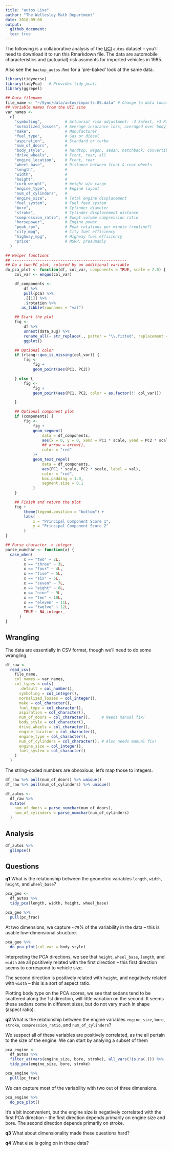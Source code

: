 ```yaml
---
title: "autos Live"
author: "The Wellesley Math Department"
date: 2018-09-06
output:
  github_document:
  toc: true
---
```

  
The following is a collaborative analysis of the [UCI](https://archive.ics.uci.edu/ml/datasets/automobile) `autos` 
dataset -- you'll need to download it to run this Rmarkdown file. The data are automobile characteristics and
(actuarial) risk assments for imported vehicles in 1985.

Also see the `backup_autos.Rmd` for a 'pre-baked' look at the same data.

```r
library(tidyverse)
library(tidyPca)   # Provides tidy_pca()
library(ggrepel)

## Data filename 
file_name <- "~/Sync/data/autos/imports-85.data" # Change to data location on your machine
## Variable names from the UCI site
var_names <- 
  c(
    "symboling",          # Actuarial risk adjustment: -3 Safest, +3 Riskiest
    "normalized_losses",  # Average insurance loss, averaged over body_style     
    "make",               # Manufacturer
    "fuel_type",          # Gas or diesel 
    "aspiration",         # Standard or turbo      
    "num_of_doors",       #      
    "body_style",         # hardtop, wagon, sedan, hatchback, convertible      
    "drive_wheels",       # Front, rear, all      
    "engine_location",    # Front, rear      
    "wheel_base",         # Distance between front & rear wheels      
    "length",             #      
    "width",              #      
    "height",             #      
    "curb_weight",        # Weight w/o cargo      
    "engine_type",        # Engine layout      
    "num_of_cylinders",   #      
    "engine_size",        # Total engine displacement      
    "fuel_system",        # Fuel feed system      
    "bore",               # Cylinder diameter      
    "stroke",             # Cylinder displacement distance      
    "compression_ratio",  # Swept volume compression ratio      
    "horsepower",         # Engine power      
    "peak_rpm",           # Peak rotations per minute (redline?)
    "city_mpg",           # City fuel efficiency      
    "highway_mpg",        # Highway fuel efficiency      
    "price"               # MSRP, presumably
  )

## Helper functions
## --------------------------------------------------
## Do a two-PC plot, colored by an additional variable
do_pca_plot <- function(df, col_var, components = TRUE, scale = 2.0) {
    col_var <- enquo(col_var)

    df_components <-
        df %>%
        pull(pca) %>%
        .[[1]] %>%
        .$rotation %>%
       as_tibble(rownames = "val")

    ## Start the plot
    fig <-
        df %>%
        unnest(data_aug) %>%
        rename_all(~ str_replace(., patter = "\\.fitted", replacement = "")) %>%
        ggplot()

    ## Optional color
    if (rlang::quo_is_missing(col_var)) {
        fig <-
            fig +
            geom_point(aes(PC1, PC2))

    } else {
        fig <-
            fig +
            geom_point(aes(PC1, PC2, color = as.factor(!! col_var)))

    }

    ## Optional component plot
    if (components) {
        fig <-
            fig +
            geom_segment(
                data = df_components,
                aes(x = 0, y = 0, xend = PC1 * scale, yend = PC2 * scale),
                ## arrow = arrow(),
                color = "red"
            )+
            geom_text_repel(
                data = df_components,
                aes(PC1 * scale, PC2 * scale, label = val),
                color = "red",
                box.padding = 1.0,
                segment.size = 0.1
            )
    }

    ## Finish and return the plot
    fig +
        theme(legend.position = "bottom") +
        labs(
            x = "Principal Component Score 1",
            y = "Principal Component Score 2"
        )
}

## Parse character -> integer
parse_numchar <- function(x) {
  case_when(
        x == "two" ~ 2L,
        x == "three" ~ 3L,
        x == "four" ~ 4L,
        x == "five" ~ 5L,
        x == "six" ~ 6L,
        x == "seven" ~ 7L,
        x == "eight" ~ 8L,
        x == "nine" ~ 9L,
        x == "ten" ~ 10L,
        x == "eleven" ~ 11L,
        x == "twelve" ~ 12L,
        TRUE ~ NA_integer_
      )
}
```

## Wrangling
<!-- ------------------------------------------------- -->

The data are essentially in CSV format, though we'll need to do some wrangling.

```r
df_raw <- 
  read_csv(
    file_name, 
    col_names = var_names,
    col_types = cols(
      .default = col_number(),
      symboling = col_integer(),
      normalized_losses = col_integer(),
      make = col_character(),
      fuel_type = col_character(),
      aspiration = col_character(),
      num_of_doors = col_character(),     # Needs manual fix!
      body_style = col_character(),
      drive_wheels = col_character(),
      engine_location = col_character(),
      engine_type = col_character(),
      num_of_cylinders = col_character(), # Also needs manual fix!
      engine_size = col_integer(),
      fuel_system = col_character()
    )
  )
```

The string-coded numbers are obnoxious; let's map those to integers.

```r
df_raw %>% pull(num_of_doors) %>% unique()
df_raw %>% pull(num_of_cylinders) %>% unique()
```


```r
df_autos <- 
  df_raw %>% 
  mutate(
    num_of_doors = parse_numchar(num_of_doors),
    num_of_cylinders = parse_numchar(num_of_cylinders)
  )
```


## Analysis
<!-- ------------------------------------------------- -->

```r
df_autos %>% 
  glimpse()
```

## Questions
<!-- ------------------------------------------------- -->

__q1__ What is the relationship between the geometric variables `length`, `width`, `height`, and `wheel_base`?

```r
pca_geo <- 
  df_autos %>% 
  tidy_pca(length, width, height, wheel_base)

pca_geo %>% 
  pull(pc_frac)
```

At two dimensions, we capture ~`79`% of the variability in the data -- this is usable low-dimensional structure.

```r
pca_geo %>%
  do_pca_plot(col_var = body_style)
```

Interpreting the PCA directions, we see that `height`, `wheel_base`, `length`, and `width` are all positively
related with the first direction -- this first direction seems to correspond to vehicle size.

The second direction is positively related with `height`, and negatively related with `width` -- this is a sort
of aspect ratio.

Plotting body type on the PCA scores, we see that sedans tend to be scattered along the 1st direction,
will little variation on the second. It seems these sedans come in different sizes, but do not vary
much in shape (aspect ratio).

__q2__ What is the relationship between the engine variables `engine_size`, `bore`, `stroke`, `compression_ratio`, and `num_of_cylinders`?

We suspect all of these variables are positively correlated, as the all pertain to the size of the engine. We can start by analying
a subset of them

```r
pca_engine <- 
  df_autos %>% 
  filter_at(vars(engine_size, bore, stroke), all_vars(!is.na(.))) %>% 
  tidy_pca(engine_size, bore, stroke)

pca_engine %>% 
  pull(pc_frac)
```

We can capture most of the variability with two out of three dimensions.

```r
pca_engine %>% 
  do_pca_plot()
```

It's a bit inconvenient, but the engine size is negatively correlated with the first PCA direction -- the first direction depends primarily
on engine size and bore. The second direction depends primarily on stroke.

__q3__ What about dimensionality made these questions hard?

__q4__ What else is going on in these data?
